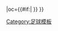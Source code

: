 {{fb team |t=-{zh-hans:诺里奇城;zh-hk:諾域治;zh-tw:諾里奇城;}- |tan=诺维奇城足球俱乐部
|tc=England |abb={{#if:{{{abb|}}}|NOR{{0}}}} |oc={{#if:{{{oc|}}}|{{{oc}}} }} }}<!--
--><noinclude>[[Category:足球模板]]</noinclude>